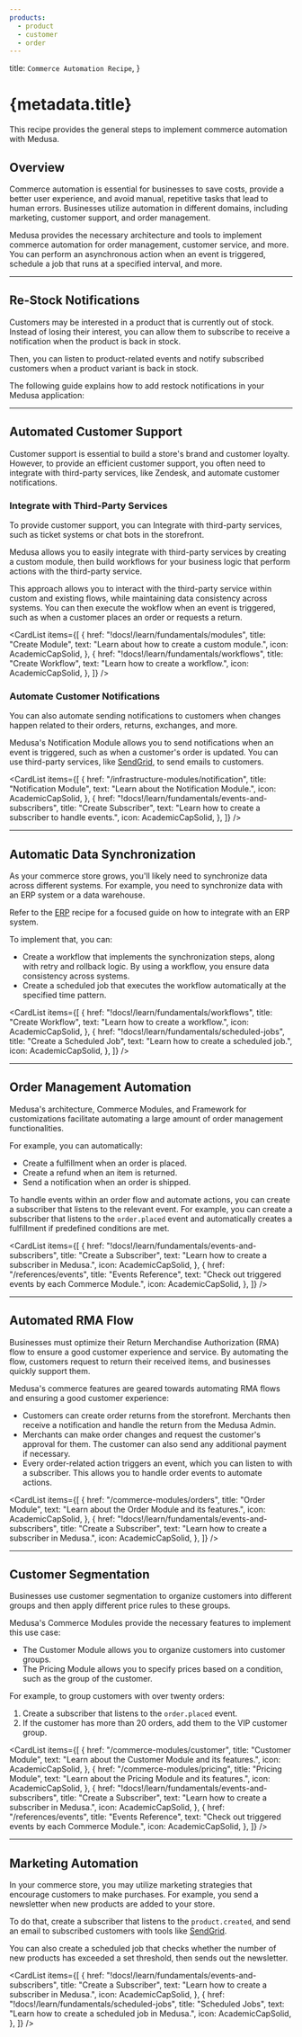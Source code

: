 ```yaml
---
products:
  - product
  - customer
  - order
---
```



  title: `Commerce Automation Recipe`,
}

# {metadata.title}

This recipe provides the general steps to implement commerce automation with Medusa.

## Overview

Commerce automation is essential for businesses to save costs, provide a better user experience, and avoid manual, repetitive tasks that lead to human errors. Businesses utilize automation in different domains, including marketing, customer support, and order management.

Medusa provides the necessary architecture and tools to implement commerce automation for order management, customer service, and more. You can perform an asynchronous action when an event is triggered, schedule a job that runs at a specified interval, and more.

---

## Re-Stock Notifications

Customers may be interested in a product that is currently out of stock. Instead of losing their interest, you can allow them to subscribe to receive a notification when the product is back in stock.

Then, you can listen to product-related events and notify subscribed customers when a product variant is back in stock.

The following guide explains how to add restock notifications in your Medusa application:

<Card
  href="/recipes/commerce-automation/restock-notification"
  title="Restock Notification Guide"
  text="Learn how to implement restock notifications in the Medusa application."
  icon={AcademicCapSolid}
/>

---

## Automated Customer Support

Customer support is essential to build a store's brand and customer loyalty. However, to provide an efficient customer support, you often need to integrate with third-party services, like Zendesk, and automate customer notifications.

### Integrate with Third-Party Services

To provide customer support, you can Integrate with third-party services, such as ticket systems or chat bots in the storefront.

Medusa allows you to easily integrate with third-party services by creating a custom module, then build workflows for your business logic that perform actions with the third-party service.

This approach allows you to interact with the third-party service within custom and existing flows, while maintaining data consistency across systems. You can then execute the wokflow when an event is triggered, such as when a customer places an order or requests a return.

<CardList items={[
  {
    href: "!docs!/learn/fundamentals/modules",
    title: "Create Module",
    text: "Learn about how to create a custom module.",
    icon: AcademicCapSolid,
  },
  {
    href: "!docs!/learn/fundamentals/workflows",
    title: "Create Workflow",
    text: "Learn how to create a workflow.",
    icon: AcademicCapSolid,
  },
]} />

### Automate Customer Notifications

You can also automate sending notifications to customers when changes happen related to their orders, returns, exchanges, and more.

Medusa's Notification Module allows you to send notifications when an event is triggered, such as when a customer's order is updated. You can use third-party services, like [SendGrid](../../infrastructure-modules/notification/sendgrid), to send emails to customers.

<CardList items={[
  {
    href: "/infrastructure-modules/notification",
    title: "Notification Module",
    text: "Learn about the Notification Module.",
    icon: AcademicCapSolid,
  },
  {
    href: "!docs!/learn/fundamentals/events-and-subscribers",
    title: "Create Subscriber",
    text: "Learn how to create a subscriber to handle events.",
    icon: AcademicCapSolid,
  },
]} />

---

## Automatic Data Synchronization

As your commerce store grows, you'll likely need to synchronize data across different systems. For example, you need to synchronize data with an ERP system or a data warehouse.

<Note title="Integrating an ERP?">

Refer to the [ERP](../erp/page.mdx) recipe for a focused guide on how to integrate with an ERP system.

</Note>

To implement that, you can:

- Create a workflow that implements the synchronization steps, along with retry and rollback logic. By using a workflow, you ensure data consistency across systems.
- Create a scheduled job that executes the workflow automatically at the specified time pattern.

<CardList items={[
  {
    href: "!docs!/learn/fundamentals/workflows",
    title: "Create Workflow",
    text: "Learn how to create a workflow.",
    icon: AcademicCapSolid,
  },
  {
    href: "!docs!/learn/fundamentals/scheduled-jobs",
    title: "Create a Scheduled Job",
    text: "Learn how to create a scheduled job.",
    icon: AcademicCapSolid,
  },
]} />

---

## Order Management Automation

Medusa's architecture, Commerce Modules, and Framework for customizations facilitate automating a large amount of order management functionalities.

For example, you can automatically:

- Create a fulfillment when an order is placed.
- Create a refund when an item is returned.
- Send a notification when an order is shipped.

To handle events within an order flow and automate actions, you can create a subscriber that listens to the relevant event. For example, you can create a subscriber that listens to the `order.placed` event and automatically creates a fulfillment if predefined conditions are met.

<CardList items={[
  {
    href: "!docs!/learn/fundamentals/events-and-subscribers",
    title: "Create a Subscriber",
    text: "Learn how to create a subscriber in Medusa.",
    icon: AcademicCapSolid,
  },
  {
    href: "/references/events",
    title: "Events Reference",
    text: "Check out triggered events by each Commerce Module.",
    icon: AcademicCapSolid,
  },
]} />

---

## Automated RMA Flow

Businesses must optimize their Return Merchandise Authorization (RMA) flow to ensure a good customer experience and service. By automating the flow, customers request to return their received items, and businesses quickly support them.

Medusa's commerce features are geared towards automating RMA flows and ensuring a good customer experience:

- Customers can create order returns from the storefront. Merchants then receive a notification and handle the return from the Medusa Admin.
- Merchants can make order changes and request the customer's approval for them. The customer can also send any additional payment if necessary.
- Every order-related action triggers an event, which you can listen to with a subscriber. This allows you to handle order events to automate actions.

<CardList items={[
  {
    href: "/commerce-modules/orders",
    title: "Order Module",
    text: "Learn about the Order Module and its features.",
    icon: AcademicCapSolid,
  },
  {
    href: "!docs!/learn/fundamentals/events-and-subscribers",
    title: "Create a Subscriber",
    text: "Learn how to create a subscriber in Medusa.",
    icon: AcademicCapSolid,
  },
]} />

---

## Customer Segmentation

Businesses use customer segmentation to organize customers into different groups and then apply different price rules to these groups.

Medusa's Commerce Modules provide the necessary features to implement this use case:

- The Customer Module allows you to organize customers into customer groups.
- The Pricing Module allows you to specify prices based on a condition, such as the group of the customer.

For example, to group customers with over twenty orders:

1. Create a subscriber that listens to the `order.placed` event.
2. If the customer has more than 20 orders, add them to the VIP customer group.

<CardList items={[
  {
    href: "/commerce-modules/customer",
    title: "Customer Module",
    text: "Learn about the Customer Module and its features.",
    icon: AcademicCapSolid,
  },
  {
    href: "/commerce-modules/pricing",
    title: "Pricing Module",
    text: "Learn about the Pricing Module and its features.",
    icon: AcademicCapSolid,
  },
  {
    href: "!docs!/learn/fundamentals/events-and-subscribers",
    title: "Create a Subscriber",
    text: "Learn how to create a subscriber in Medusa.",
    icon: AcademicCapSolid,
  },
  {
    href: "/references/events",
    title: "Events Reference",
    text: "Check out triggered events by each Commerce Module.",
    icon: AcademicCapSolid,
  },
]} />

---

## Marketing Automation

In your commerce store, you may utilize marketing strategies that encourage customers to make purchases. For example, you send a newsletter when new products are added to your store.

To do that, create a subscriber that listens to the `product.created`, and send an email to subscribed customers with tools like [SendGrid](../../infrastructure-modules/notification/sendgrid/page.mdx).

You can also create a scheduled job that checks whether the number of new products has exceeded a set threshold, then sends out the newsletter.

<CardList items={[
  {
    href: "!docs!/learn/fundamentals/events-and-subscribers",
    title: "Create a Subscriber",
    text: "Learn how to create a subscriber in Medusa.",
    icon: AcademicCapSolid,
  },
  {
    href: "!docs!/learn/fundamentals/scheduled-jobs",
    title: "Scheduled Jobs",
    text: "Learn how to create a scheduled job in Medusa.",
    icon: AcademicCapSolid,
  },
]} />
